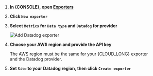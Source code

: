 
<Procedure>

1.  **In {CONSOLE}, open [Exporters][console-integrations]**
1.  **Click `New exporter`**
1.  **Select `Metrics` for `Data type` and `Datadog` for provider**

    ![Add Datadog exporter](https://assets.timescale.com/docs/images/tiger-cloud-console/tiger-cloud-integrations-datadog.png)

1.  **Choose your AWS region and provide the API key**

    The AWS region must be the same for your {CLOUD_LONG} exporter and the Datadog provider.

1.  **Set `Site` to your Datadog region, then click `Create exporter`**

</Procedure>

[console-integrations]: https://console.cloud.timescale.com/dashboard/integrations